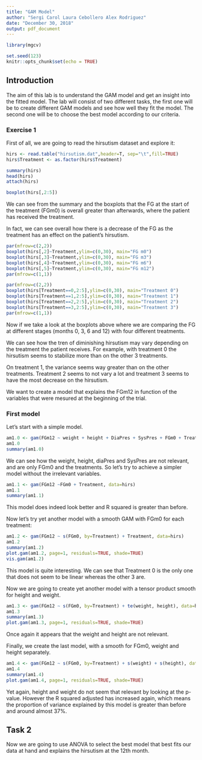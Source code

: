 ```yaml
---
title: "GAM Model"
author: "Sergi Carol Laura Cebollero Alex Rodriguez"
date: "December 30, 2018"
output: pdf_document
---
```


```r
library(mgcv)

set.seed(123)
knitr::opts_chunk$set(echo = TRUE)
```

## Introduction
The aim of this lab is to understand the GAM model and get an insight into the fitted model. The lab will consist of two different tasks, the first one will be to create different GAM models and see how well they fit the model. The second one will be to choose the best model according to our criteria.

### Exercise 1

First of all, we are going to read the hirsutism dataset and explore it:

```r
hirs <- read.table("hirsutism.dat",header=T, sep="\t",fill=TRUE)
hirs$Treatment <- as.factor(hirs$Treatment)

summary(hirs)
head(hirs)
attach(hirs)

boxplot(hirs[,2:5])
```

We can see from the summary and the boxplots that the FG at the start of the treatment (FGm0) is overall  greater than afterwards, where the patient has received the treatment.

In fact, we can see overall how there is a decrease of the FG as the treatment has an effect on the patient's hirsutism.
```r

par(mfrow=c(2,2))
boxplot(hirs[,2]~Treatment,ylim=c(0,30), main="FG m0")
boxplot(hirs[,3]~Treatment,ylim=c(0,30), main="FG m3")
boxplot(hirs[,4]~Treatment,ylim=c(0,30), main="FG m6")
boxplot(hirs[,5]~Treatment,ylim=c(0,30), main="FG m12")
par(mfrow=c(1,1))

par(mfrow=c(2,2))
boxplot(hirs[Treatment==0,2:5],ylim=c(0,30), main="Treatment 0")
boxplot(hirs[Treatment==1,2:5],ylim=c(0,30), main="Treatment 1")
boxplot(hirs[Treatment==2,2:5],ylim=c(0,30), main="Treatment 2")
boxplot(hirs[Treatment==3,2:5],ylim=c(0,30), main="Treatment 3")
par(mfrow=c(1,1))
```

Now if we take a look at the boxplots above where we are comparing the FG at different stages (months 0, 3, 6 and 12)
with four different treatments.

We can see how the tren of diminishing hirsutism may vary depending on the treatment the patient receives.
For example, with treatment 0 the hirsutism seems to stabilize more than on the other 3 treatments.

On treatment 1, the variance seems way greater than on the other treatments. Treatment 2 seems to not vary a lot and treatment 3 seems to have the most decrease on the hirsutism.

We want to create a model that explains the FGm12 in function of the variables that were mesured
at the beginning of the trial.

### First model
Let's start with a simple model.
```r
am1.0 <- gam(FGm12 ~ weight + height + DiaPres + SysPres + FGm0 + Treatment, data=hirs)
am1.0
summary(am1.0)
```
We can see how the weight, height, diaPres and SysPres are not relevant, and are only FGm0 and the treatments.
So let's try to achieve a simpler model without the irrelevant variables.

```r
am1.1 <- gam(FGm12 ~FGm0 + Treatment, data=hirs)
am1.1
summary(am1.1)

```
This model does indeed look better and R squared is  greater than before.

Now let's try yet another model with a smooth GAM with FGm0 for each treatment:
```r
am1.2 <- gam(FGm12 ~ s(FGm0, by=Treatment) + Treatment, data=hirs)
am1.2
summary(am1.2)
plot.gam(am1.2, page=1, residuals=TRUE, shade=TRUE) 
vis.gam(am1.2)
```
This model is quite interesting. We can see that Treatment 0 is the only one that does not seem to be linear whereas the other 3 are.


Now we are going to create yet another model with a tensor product smooth for height and weight.
```r
am1.3 <- gam(FGm12 ~ s(FGm0, by=Treatment) + te(weight, height), data=hirs)
am1.3
summary(am1.3)
plot.gam(am1.3, page=1, residuals=TRUE, shade=TRUE) 
```

Once again it appears that the weight and height are not relevant.

Finally, we create the last model, with  a smooth for FGm0, weight and height separately.

```r
am1.4 <- gam(FGm12 ~ s(FGm0, by=Treatment) + s(weight) + s(height), data=hirs)
am1.4
summary(am1.4)
plot.gam(am1.4, page=1, residuals=TRUE, shade=TRUE) 
```
Yet again, height and weight do not seem that relevant by looking at the p-value. However the R squared adjusted has increased again, which means the proportion of variance explained by this model is greater than before and around almost 37%.


## Task 2

Now we are going to use ANOVA to select the best model that best fits our data at hand and explains the hirsutism at the 12th month.